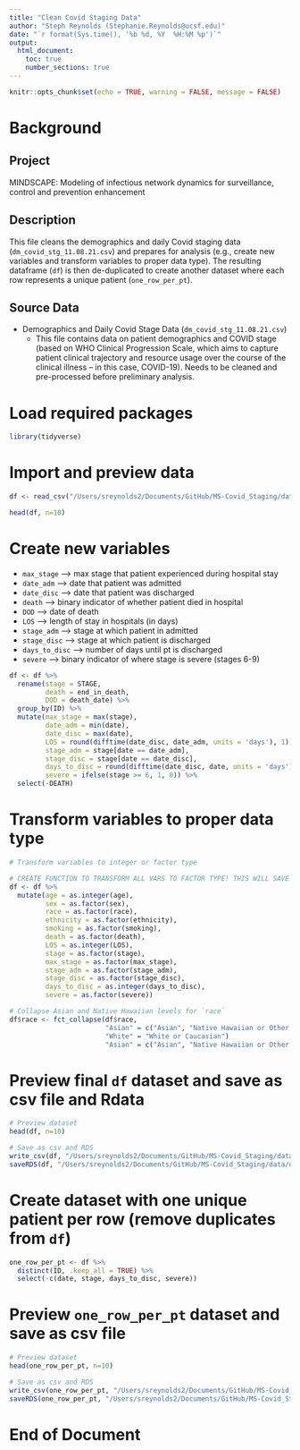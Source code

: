 ```yaml
---
title: "Clean Covid Staging Data"
author: "Steph Reynolds (Stephanie.Reynolds@ucsf.edu)"
date: "`r format(Sys.time(), '%b %d, %Y  %H:%M %p')`"
output:
  html_document:
    toc: true
    number_sections: true
---
```


```r
knitr::opts_chunk$set(echo = TRUE, warning = FALSE, message = FALSE)
```

# Background

## Project 
MINDSCAPE: Modeling of infectious network dynamics for surveillance, control and prevention enhancement

## Description
This file cleans the demographics and daily Covid staging data (`dm_covid_stg_11.08.21.csv`) and prepares for analysis (e.g., create new variables and transform variables to proper data type). The resulting dataframe (`df`) is then de-duplicated to create another dataset where each row represents a unique patient (`one_row_per_pt`).

## Source Data
  - Demographics and Daily Covid Stage Data (`dm_covid_stg_11.08.21.csv`)
    + This file contains data on patient demographics and COVID stage (based on WHO Clinical Progression Scale, which aims to capture patient clinical trajectory and resource usage over the course of the clinical illness -- in this case, COVID-19). Needs to be cleaned and pre-processed before preliminary analysis.

# Load required packages
```r
library(tidyverse)
```

# Import and preview data 
```r
df <- read_csv("/Users/sreynolds2/Documents/GitHub/MS-Covid_Staging/data/dm_covid_stg_11.08.21.csv")

head(df, n=10)
```

# Create new variables

  * `max_stage` --> max stage that patient experienced during hospital stay 
  * `date_adm` --> date that patient was admitted
  * `date_disc` --> date that patient was discharged
  * `death` --> binary indicator of whether patient died in hospital 
  * `DOD` --> date of death 
  * `LOS` --> length of stay in hospitals (in days)
  * `stage_adm` --> stage at which patient in admitted
  * `stage_disc` --> stage at which patient is discharged
  * `days_to_disc` --> number of days until pt is discharged 
  * `severe` --> binary indicator of where stage is severe (stages 6-9)
```r
df <- df %>% 
  rename(stage = STAGE,
         death = end_in_death,
         DOD = death_date) %>% 
  group_by(ID) %>% 
  mutate(max_stage = max(stage),
         date_adm = min(date),
         date_disc = max(date),
         LOS = round(difftime(date_disc, date_adm, units = 'days'), 1),
         stage_adm = stage[date == date_adm],
         stage_disc = stage[date == date_disc],
         days_to_disc = round(difftime(date_disc, date, units = 'days'), 1),
         severe = ifelse(stage >= 6, 1, 0)) %>% 
  select(-DEATH)
```

# Transform variables to proper data type
```r
# Transform variables to integer or factor type

# CREATE FUNCTION TO TRANSFORM ALL VARS TO FACTOR TYPE! THIS WILL SAVE TIME IN FUTURE.
df <- df %>% 
  mutate(age = as.integer(age),
         sex = as.factor(sex),
         race = as.factor(race),
         ethnicity = as.factor(ethnicity),
         smoking = as.factor(smoking),
         death = as.factor(death),
         LOS = as.integer(LOS),
         stage = as.factor(stage), 
         max_stage = as.factor(max_stage),
         stage_adm = as.factor(stage_adm),
         stage_disc = as.factor(stage_disc),
         days_to_disc = as.integer(days_to_disc),
         severe = as.factor(severe))

# Collapse Asian and Native Hawaiian levels for `race` 
df$race <- fct_collapse(df$race,
                        "Asian" = c("Asian", "Native Hawaiian or Other Pacific Islander"),
                        "White" = "White or Caucasian")
                        "Asian" = c("Asian", "Native Hawaiian or Other Pacific Islander"))
```

# Preview final `df` dataset and save as csv file and Rdata 
```r
# Preview dataset
head(df, n=10)

# Save as csv and RDS
write_csv(df, "/Users/sreynolds2/Documents/GitHub/MS-Covid_Staging/data/dm_stg_clean_11.08.21.csv")
saveRDS(df, "/Users/sreynolds2/Documents/GitHub/MS-Covid_Staging/data/dm_stg_clean_11.08.21.rds")

```

# Create dataset with one unique patient per row (remove duplicates from `df`)
```r
one_row_per_pt <- df %>% 
  distinct(ID, .keep_all = TRUE) %>% 
  select(-c(date, stage, days_to_disc, severe))
```

# Preview `one_row_per_pt` dataset and save as csv file
```r
# Preview dataset
head(one_row_per_pt, n=10)

# Save as csv and RDS
write_csv(one_row_per_pt, "/Users/sreynolds2/Documents/GitHub/MS-Covid_Staging/data/dm_stg_unique_pt_11.08.21.csv")
saveRDS(one_row_per_pt, "/Users/sreynolds2/Documents/GitHub/MS-Covid_Staging/data/dm_stg_unique_pt_11.08.21.rds")

```

# End of Document 
